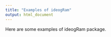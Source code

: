 ```yaml
---
title: "Examples of ideogRam"
output: html_document
---
```


Here are some examples of ideogRam package.
